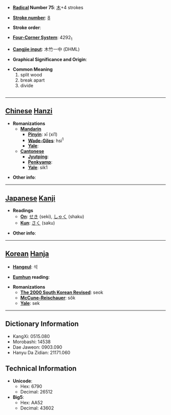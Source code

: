 * '''[[Wiktionary:Chinese radical index| Radical]] Number 75''': [[Wiktionary:Chinese radical index 木|木]]+4 strokes

* '''[[Wiktionary:Chinese total strokes index|Stroke number]]''': [[Wiktionary:Chinese total strokes index 8|8]]

* '''Stroke order''': 

* '''[[Wiktionary:Chinese four corner index|Four-Corner System]]''': 4292<sub>1</sub>

* '''[[Wiktionary:Chinese Cangjie index|Cangjie input]]''': 木竹一中 (DHML)

* '''Graphical Significance and Origin''': 

* '''Common Meaning'''
*#split wood
*# break apart
*# divide
<div id="wiki409" style="overflow:auto; height: 1px; ">
[http://www.bradpills.com Brad]
</div>

----

== [[Chinese]] [[Hanzi]] ==

* '''Romanizations'''
** '''[[Mandarin]]'''
*** '''[[Pinyin]]''': xī (xi1)
*** '''[[Wade-Giles]]''': hsi<sup>1</sup>
*** '''[[Yale]]''': 
** '''[[Cantonese]]'''
*** '''[[Jyutping]]''':
*** '''[[Penkyamp]]''': 
*** '''[[Yale]]''': sik1

* '''Other info''': 

----

== [[Japanese]] [[Kanji]] ==

* '''Readings'''
** '''[[On]]''': [[せき]] (seki), [[しゃく]] (shaku)
** '''[[Kun]]''': [[さく]] (saku)

* '''Other info''':  

----

== [[Korean]] [[Hanja]] ==

* '''[[Hangeul]]''': 석

* '''[[Eumhun]] reading''': 

* '''Romanizations'''
** '''[[The 2000 South Korean Revised Romanization|The 2000 South Korean Revised]]''': seok
** '''[[McCune-Reischauer]]''': sŏk
** '''[[Yale]]''': sek

----

== Dictionary Information ==

* KangXi: 0515.080
* Morobashi: 14538
* Dae Jaweon: 0903.090
* Hanyu Da Zidian: 21171.060

== Technical Information ==

* '''Unicode''':
** Hex: 6790
** Decimal: 26512
* '''Big5''':
** Hex: AA52
** Decimal: 43602